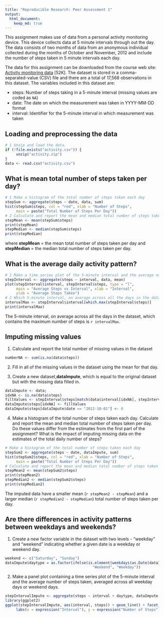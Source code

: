 ```yaml
---
title: "Reproducible Research: Peer Assessment 1"
output: 
  html_document:
    keep_md: true
---
```


This assignment makes use of data from a personal activity monitoring device. This device collects data at 5 minute intervals through out the day. The data consists of two months of data from an anonymous individual collected during the months of October and November, 2012 and include the number of steps taken in 5 minute intervals each day.

The data for this assignment can be downloaded from the course web site: [Activity monitoring data](https://d396qusza40orc.cloudfront.net/repdata%2Fdata%2Factivity.zip) [52K]. The dataset is stored in a comma-separated-value (CSV) file and there are a total of 17,568 observations in this dataset. The variables included in this dataset are:

* steps: Number of steps taking in a 5-minute interval (missing values are coded as `NA`)
* date: The date on which the measurement was taken in YYYY-MM-DD format
* interval: Identifier for the 5-minute interval in which measurement was taken


## Loading and preprocessing the data

```r
# 1 Unzip and load the data.
if (!file.exists("activity.csv")) {
     unzip("activity.zip")
}
data <- read.csv("activity.csv")
```


## What is mean total number of steps taken per day?

```r
# 1 Make a histogram of the total number of steps taken each day
stepSum <- aggregate(steps ~ date, data, sum)
hist(stepSum$steps, col = "red", xlab = "Number of Steps",
     main = paste("Total Number of Steps Per Day"))
# 2 Calculate and report the mean and median total number of steps taken per day
stepMean <- mean(stepSum$steps)
print(stepMean)
stepMedian <- median(stepSum$steps)
print(stepMedian)
```
where __stepMean__ = the mean total number of steps taken per day and __stepMedian__ = the median total number of steps taken per day.


## What is the average daily activity pattern?

```r
# 1 Make a time series plot of the 5-minute interval and the average number of steps taken, averaged across all days.
stepInterval <- aggregate(steps ~ interval, data, mean)
plot(stepInterval$interval, stepInterval$steps, type = "l", 
     main = "Average Steps vs Interval", xlab = "Interval", 
     ylab = "Average Steps Taken")
# 2 Which 5-minute interval, on average across all the days in the dataset, contains the maximum number of steps?
intervalMax <- stepInterval$interval[which.max(stepInterval$steps)]
print(intervalMax)
```
The 5-minute interval, on average across all the days in the dataset, which contains the maximum number of steps is `r intervalMax`.

## Imputing missing values
1. Calculate and report the total number of missing values in the dataset
```r
numberNA <- sum(is.na(data$steps))
```

2. Fill in all of the missing values in the dataset using the mean for that day.

3. Create a new dataset,__dataImpute__, which is equal to the original dataset but with the missing data filled in.
```r
dataImpute <- data;
idxNA <- is.na(data$steps)
fillValues <- stepInterval$steps[match(data$interval[idxNA], stepInterval$interval)]
dataImpute$steps[idxNA] <- fillValues
dataImpute$steps[dataImpute$date == "2012-10-01"] <- 0
```

4. Make a histogram of the total number of steps taken each day. Calculate and report the mean and median total number of steps taken per day. Do these values differ from the estimates from the first part of the assignment? What is the impact of imputing missing data on the estimates of the total daily number of steps?
```r
# Make a histogram of the total number of steps taken each day
stepSum2 <- aggregate(steps ~ date, dataImpute, sum)
hist(stepSum2$steps, col = "red", xlab = "Number of Steps",
     main = paste("Total Number of Steps Per Day"))
# Calculate and report the mean and median total number of steps taken per day
stepMean2 <- mean(stepSum2$steps)
print(stepMean2)
stepMedian2 <- median(stepSum2$steps)
print(stepMedian2)
```

The imputed data have a smaller mean (`r stepMean2 - stepMean`) and a larger median (`r stepMedian2 - stepMedian`) total number of steps taken per day.


## Are there differences in activity patterns between weekdays and weekends?
1. Create a new factor variable in the dataset with two levels - "weekday" and "weekend" indicating whether a given date is a weekday or weekend day.

```r
weekend <- c("Saturday", "Sunday")
dataImpute$daytype = as.factor(ifelse(is.element(weekdays(as.Date(dataImpute$date)),weekend), 
                                        "Weekend", "Weekday"))
```

2. Make a panel plot containing a time series plot of the 5-minute interval and the average number of steps taken, averaged across all weekday days or weekend days.

```r
stepIntervalImpute <- aggregate(steps ~ interval + daytype, dataImpute, mean)
library(ggplot2)
ggplot(stepIntervalImpute, aes(interval, steps)) + geom_line() + facet_grid(daytype ~ .) +
     labs(x = expression("Interval"), y = expression("Number of Steps")) 
```


